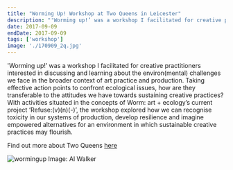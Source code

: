 ```yaml
---
title: "Worming Up! Workshop at Two Queens in Leicester"
description: "'Worming up!’ was a workshop I facilitated for creative practitioners interested in discussing and learning about the environ(mental) challenges we face in the broader context of art practice and production. Taking effective action points to confront ecological issues, how are they transferable to the attitudes we have towards sustaining creative practices? With activities situated in the concepts of Worm: art + ecology’s current project ‘Refuse:(v)(n)(-)’, the workshop explored how we can recognise toxicity in our systems of production, develop resilience and imagine empowered alternatives for an environment in which sustainable creative practices may flourish."
date: 2017-09-09
endDate: 2017-09-09
tags: ['workshop']
image: './170909_2q.jpg'
---
```


'Worming up!’ was a workshop I facilitated for creative practitioners interested in discussing and learning about the environ(mental) challenges we face in the broader context of art practice and production. Taking effective action points to confront ecological issues, how are they transferable to the attitudes we have towards sustaining creative practices? With activities situated in the concepts of Worm: art + ecology’s current project ‘Refuse:(v)(n)(-)’, the workshop explored how we can recognise toxicity in our systems of production, develop resilience and imagine empowered alternatives for an environment in which sustainable creative practices may flourish. 

Find out more about Two Queens [here](https://2queens.com/)

![wormingup](worming-up-banner1.png)
Image: Al Walker